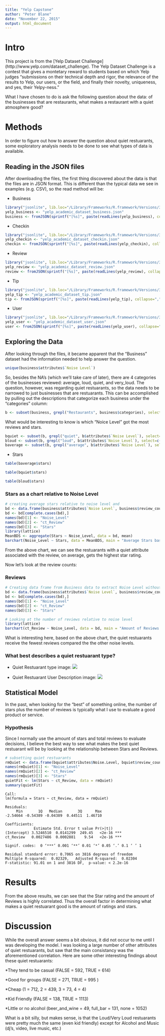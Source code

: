 ```yaml
---
title: "Yelp Capstone"
author: "Peter Blane"
date: "November 22, 2015"
output: html_document
---
```

# Intro

This project is from the [Yelp Dataset Challenge] (http://www.yelp.com/dataset_challenge). The Yelp Dataset Challenge is a contest that gives a montetary reward to students based on which Yelp judges "submissions on their technical depth and rigor, the relevance of the results to Yelp, our users, or the field, and finally their novelty, uniqueness, and yes, their Yelpy-ness."  

What I have chosen to do is ask the following question about the data: of the businesses that are restaurants, what makes a restaurant with a quiet atmosphere good?

# Methods

In order to figure out how to answer the question about quiet restuarants, some exploratory analysis needs to be done to see what types of data is available.

## Reading in the JSON files

After downloading the files, the first thing discovered about the data is that the files are in JSON format.  This is different than the typical data we see in examples (e.g. CSV), so the read method will be:

* Business
```r
library("jsonlite", lib.loc="/Library/Frameworks/R.framework/Versions/3.1/Resources/library")
yelp_business <- "yelp_academic_dataset_business.json"
business <- fromJSON(sprintf("[%s]", paste(readLines(yelp_business), collapse=",")))
```

* Checkin
```r
library("jsonlite", lib.loc="/Library/Frameworks/R.framework/Versions/3.1/Resources/library")
yelp_checkin <- "yelp_academic_dataset_checkin.json"
checkin <- fromJSON(sprintf("[%s]", paste(readLines(yelp_checkin), collapse=",")))
```

* Review
```r
library("jsonlite", lib.loc="/Library/Frameworks/R.framework/Versions/3.1/Resources/library")
yelp_review <- "yelp_academic_dataset_review.json"
review <- fromJSON(sprintf("[%s]", paste(readLines(yelp_review), collapse=",")))
```

* Tip
```r
library("jsonlite", lib.loc="/Library/Frameworks/R.framework/Versions/3.1/Resources/library")
yelp_tip <- "yelp_academic_dataset_tip.json"
tip <- fromJSON(sprintf("[%s]", paste(readLines(yelp_tip), collapse=",")))
```

* User
```r
library("jsonlite", lib.loc="/Library/Frameworks/R.framework/Versions/3.1/Resources/library")
yelp_user <- "yelp_academic_dataset_user.json"
user <- fromJSON(sprintf("[%s]", paste(readLines(yelp_user), collapse=",")))
```

## Exploring the Data

After looking through the files, it became apparent that the "Business" dataset had the information needed to help answer the question.
```r
unique(business$attributes$`Noise Level`)
```

So, besides the NA's (which we'll take care of later), there are 4 categories of the businesses reviewed: average, loud, quiet, and very_loud.  The question, however, was regarding quiet restuarants, so the data needs to be narrowed to just businesses that are restuarants.  This can be accomplished by pulling out the descriptions that categorize each business under the "categories" column:

```r
b <- subset(business, grepl("Restaurants", business$categories), select=c(business_id:type))
```

What would be interesting to know is which "Noice Level" got the most reviews and stars.

```r
bquiet <- subset(b, grepl("quiet", b$attributes$`Noise Level`), select=c(business_id:type))
bloud <- subset(b, grepl("loud", b$attributes$`Noise Level`), select=c(business_id:type))
baverage <- subset(b, grepl("average", b$attributes$`Noise Level`), select=c(business_id:type))
```

* Stars
```r
table(baverage$stars)
```

```r
table(bquiet$stars)
```

```r
table(bloud$stars)
```

### Stars as a chart relative to Noise Level

```r
# creating average stars relative to noise level and 
bd <- data.frame(business$attributes$`Noise Level`, business$review_count, business$stars)
bd <- bd[complete.cases(bd),]
names(bd)[1] <- "Noise_Level"
names(bd)[2] <- "ct_Review"
names(bd)[3] <- "Stars"
library(lattice)
MeanBDS <- aggregate(Stars ~ Noise_Level, data = bd, mean)
barchart(Noise_Level ~ Stars, data = MeanBDS, main = "Average Stars based on Noise Level", xlab = "Stars", ylab = "Noise Level")
```

From the above chart, we can see the restuarants with a quiet attribute associated with the review, on average, gets the highest star rating.  

Now let's look at the review counts:  

### Reviews 

```r
# Creating data frame from Business data to extract Noise Level without NA's
bd <- data.frame(business$attributes$`Noise Level`, business$review_count, business$stars)
bd <- bd[complete.cases(bd),]
names(bd)[1] <- "Noise_Level"
names(bd)[2] <- "ct_Review"
names(bd)[3] <- "Stars"

# Looking at the number of reviews relative to noise level
library(lattice)
barchart(ct_Review ~ Noise_Level, data = bd, main = "Amount of Reviews based on Noise", xlab = "Noise Level", ylab = "Review Count", col = "green")
```

What is interesting here, based on the above chart, the quiet restuarants receive the fewest reviews compared the the other noise levels.


### What best describes a quiet restuarant type?
- Quiet Restuarant type
image: ![](/Users/PeterandErin/Documents/Coursera Data Science/Capstone/yelp_dataset_challenge_academic_dataset/Quiet Type.png)

- Quiet Restuarant User Description
image: ![](/Users/PeterandErin/Documents/Coursera Data Science/Capstone/yelp_dataset_challenge_academic_dataset/User Descriptions.png)

## Statistical Model
In the past, when looking for the "best" of something online, the number of stars plus the number of reviews is typically what I use to evaluate a good product or service.

### Hypothesis
Since I normally use the amount of stars and total reviews to evaluate decisions, I believe the best way to see what makes the best quiet restuarant will be by looking at the relationship between Stars and Reviews.
```r
# subsetting quiet restuarants
rmQuiet <- data.frame(bquiet$attributes$Noise.Level, bquiet$review_count, bquiet$stars)
names(rmQuiet)[1] <- "Noise_Level"
names(rmQuiet)[2] <- "ct_Review"
names(rmQuiet)[3] <- "Stars"
quietFit <- lm(Stars ~ ct_Review, data = rmQuiet)
summary(quietFit)
```
```
Call:
lm(formula = Stars ~ ct_Review, data = rmQuiet)

Residuals:
     Min       1Q   Median       3Q      Max 
-2.54664 -0.54389 -0.04389  0.44511  1.46710 

Coefficients:
             Estimate Std. Error t value Pr(>|t|)    
(Intercept) 3.5246510  0.0141299  249.45   <2e-16 ***
ct_Review   0.0027486  0.0002881    9.54   <2e-16 ***

Signif. codes:  0 ‘***’ 0.001 ‘**’ 0.01 ‘*’ 0.05 ‘.’ 0.1 ‘ ’ 1

Residual standard error: 0.7065 on 3816 degrees of freedom
Multiple R-squared:  0.02329,	Adjusted R-squared:  0.02304 
F-statistic: 91.01 on 1 and 3816 DF,  p-value: < 2.2e-16
```
# Results
From the above results, we can see that the Star rating and the amount of Reviews is highly correlated.  Thus the overall factor in determining what makes a quiet restuarant good is the amount of ratings and stars.

# Discussion
While the overall answer seems a bit obvious, it did not occur to me until I was developing the model.  I was looking a large number of other attributes of quiet restuarants, but saw that the main consistancy was the aforementioned correlation.  Here are some other interesting findings about these quiet restuarants:

*They tend to be casual (FALSE = 592, TRUE = 614)

*Good for groups (FALSE = 271, TRUE = 995 )

*Cheap (1 = 712, 2 = 439, 3 = 73, 4 = 4)

*Kid Friendly (FALSE = 138, TRUE = 1113)

*Little or no alcohol (beer_and_wine = 49, full_bar = 131, none = 1052)

What is a bit silly, but makes sense, is that the Loud/Very Loud restuarants were pretty much the same (even kid friendly) except for Alcohol and Music (dj's, video, live music, etc.)
